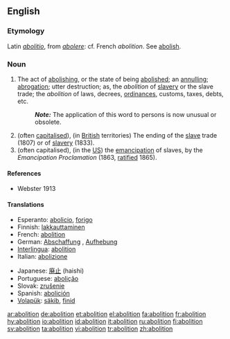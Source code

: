 ==English==

===Etymology===
Latin ''[[abolitio]]'', from ''[[abolere]]'': cf. French ''abolition''. See [[abolish]].

===Noun===
{{en-noun}}

# The act of [[abolishing]], or the state of being [[abolished]]; an [[annulling]]; [[abrogation]]; utter destruction; as, the ''abolition'' of [[slave]]ry or the slave trade; the ''abolition'' of laws, decrees, [[ordinances]], customs, taxes, debts, etc.
#:'''''Note:''''' The application of this word to persons is now unusual or obsolete.
# (often [[capitalised]]), (in [[British]] territories) The ending of the [[slave]] trade (1807) or of [[slavery]] (1833).
# (often capitalised), (in the [[US]]) the [[emancipation]] of slaves, by the ''Emancipation Proclamation'' (1863, [[ratified]] 1865).

====References====
*Webster 1913

====Translations====
{{trans-top}}
*Esperanto: [[abolicio]], [[forigo]]
*Finnish: [[lakkauttaminen]]
*French: [[abolition]] {{f}}
*German: [[Abschaffung]] {{f}}, [[Aufhebung]] {{f}}
*[[Interlingua]]: [[abolition]]
*Italian: [[abolizione]]
{{trans-mid}}
*Japanese: [[廃止]] (haishi)
*Portuguese: [[abolição]]
*Slovak: [[zrušenie]] {{n}}
*Spanish: [[abolición]]
*[[Volapük]]: [[säkib]], [[finid]]
{{trans-bottom}}

[[ar:abolition]]
[[de:abolition]]
[[et:abolition]]
[[el:abolition]]
[[fa:abolition]]
[[fr:abolition]]
[[hy:abolition]]
[[io:abolition]]
[[id:abolition]]
[[it:abolition]]
[[ru:abolition]]
[[fi:abolition]]
[[sv:abolition]]
[[ta:abolition]]
[[vi:abolition]]
[[tr:abolition]]
[[zh:abolition]]